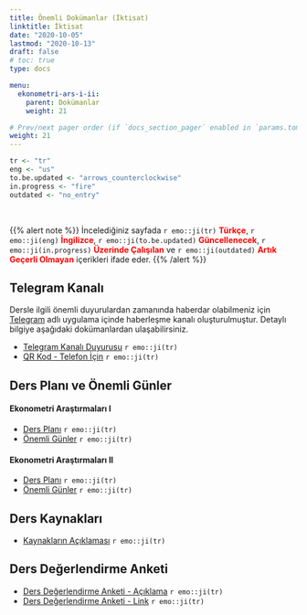 ```yaml
---
title: Önemli Dokümanlar (İktisat)
linktitle: İktisat
date: "2020-10-05"
lastmod: "2020-10-13"
draft: false
# toc: true
type: docs

menu:
  ekonometri-ars-i-ii:
    parent: Dokümanlar
    weight: 21

# Prev/next pager order (if `docs_section_pager` enabled in `params.toml`)
weight: 21
---
```


```r
tr <- "tr"
eng <- "us"
to.be.updated <- "arrows_counterclockwise"
in.progress <- "fire"
outdated <- "no_entry"
```

<br>

{{% alert note %}}
İncelediğiniz sayfada `r emo::ji(tr)` <font color="red">**Türkçe**</font>, `r emo::ji(eng)` <font color="red">**İngilizce**</font>, `r emo::ji(to.be.updated)` <font color="red">**Güncellenecek**</font>, `r emo::ji(in.progress)` <font color="red">**Üzerinde Çalışılan**</font> ve `r emo::ji(outdated)` <font color="red">**Artık Geçerli Olmayan**</font> içerikleri ifade eder.
{{% /alert %}}

## Telegram Kanalı
Dersle ilgili önemli duyurulardan zamanında haberdar olabilmeniz için [Telegram](https://telegram.org/) adlı uygulama içinde haberleşme kanalı oluşturulmuştur. Detaylı bilgiye aşağıdaki dokümanlardan ulaşabilirsiniz.  

- [Telegram Kanalı Duyurusu](`r paste0(ekonometri.ars.path, "EC/Ekonometri_Ars_I-II_-_Telegram_Kanali_Duyurusu_Bilgilendirme.pdf")`) `r emo::ji(tr)`
- [QR Kod - Telefon İçin](`r paste0(ekonometri.ars.path, "EC/Ekonometri_Ars_I-II_-_Telegram_Kanali_Duyurusu_Ilan.pdf")`) `r emo::ji(tr)`

## Ders Planı ve Önemli Günler
#### Ekonometri Araştırmaları I
- [Ders Planı](`r paste0(ekonometri.ars.path, "EC/Ekonometri_Ars_I_-_Ders_Plani.pdf")`) `r emo::ji(tr)`
- [Önemli Günler](`r paste0(ekonometri.ars.path, "EC/Ekonometri_Ars_I_-_Onemli_Gunler.pdf")`) `r emo::ji(tr)`

#### Ekonometri Araştırmaları II
- [Ders Planı](`r paste0(ekonometri.ars.path, "EC/Ekonometri_Ars_II_-_Ders_Plani.pdf")`) `r emo::ji(tr)`
- [Önemli Günler](`r paste0(ekonometri.ars.path, "EC/Ekonometri_Ars_II_-_Onemli_Gunler.pdf")`) `r emo::ji(tr)`

## Ders Kaynakları
- [Kaynakların Açıklaması](`r paste0(ekonometri.ars.path, "Ekonometri_Ars_I-II_-_Kaynaklarin_Aciklamasi.pdf")`) `r emo::ji(tr)`

## Ders Değerlendirme Anketi
- [Ders Değerlendirme Anketi - Açıklama](`r paste0(ekonometri.ars.path, "EC/Ekonometri_Ars_I-II_-_Ders_Degerlendirme_Anketi.pdf")`) `r emo::ji(tr)`
- [Ders Değerlendirme Anketi - Link](https://forms.gle/Xd6Le8FnZ7sitfzN6) `r emo::ji(tr)`
